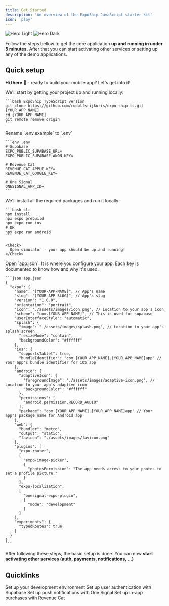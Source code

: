 ```yaml
---
title: Get Started
description: 'An overview of the ExpoShip JavaScript starter kit'
icon: 'play'
---
```


<img
  className="block dark:hidden"
  src="/images/expoship-hero-ts.svg"
  alt="Hero Light"
/>
<img
  className="hidden dark:block"
  src="/images/expoship-hero-ts.svg"
  alt="Hero Dark"
/>

<Note>Follow the steps bellow to get the core application **up and running in under 5 minutes.** After that you can start activating other services or setting up any of the demo applications.</Note>

## Quick setup

**Hi there** 👋 - ready to build your mobile app? Let's get into it!

<Steps>
  <Step title="Clone the repository">
    We'll start by getting your project up and running locally:

    ```bash ExpoShip TypeScript version
    git clone https://github.com/rudolfsrijkuris/expo-ship-ts.git [YOUR_APP_NAME]
    cd [YOUR_APP_NAME]
    git remote remove origin
    ```
  </Step>
  <Step title="Environment variables">
    Rename `.env.example` to `.env`

    ```env .env
    # Supabase
    EXPO_PUBLIC_SUPABASE_URL=
    EXPO_PUBLIC_SUPABASE_ANON_KEY=

    # Revenue Cat
    REVENUE_CAT_APPLE_KEY=
    REVENUE_CAT_GOOGLE_KEY=

    # One Signal
    ONESIGNAL_APP_ID=
    ```
  </Step>
  <Step title="Install dependencies and run">
    We'll install all the required packages and run it locally:

    ```bash cli
    npm install
    npx expo prebuild
    npx expo run ios
    # OR
    npx expo run android
    ```

    <Check>
      Open simulator - your app should be up and running!
    </Check>
  </Step>
  <Step title="Customize app configuration">
    Open `app.json`. It is where you configure your app. Each key is documented to know how and why it's used.

    ```json app.json
    {
      "expo": {
        "name": "[YOUR-APP-NAME]", // App's name
        "slug": "[YOUR-APP-SLUG]", // App's slug
        "version": "1.0.0",
        "orientation": "portrait",
        "icon": "./assets/images/icon.png", // Location to your app's icon
        "scheme": "com.[YOUR-APP-NAME]", // This is used for supabase
        "userInterfaceStyle": "automatic",
        "splash": {
          "image": "./assets/images/splash.png", // Location to your app's splash screen
          "resizeMode": "contain",
          "backgroundColor": "#ffffff"
        },
        "ios": {
          "supportsTablet": true,
          "bundleIdentifier": "com.[YOUR_APP_NAME].[YOUR_APP_NAME]app" // Your app's bundle identifier for iOS app
        },
        "android": {
          "adaptiveIcon": {
            "foregroundImage": "./assets/images/adaptive-icon.png", // Location to your app's adaptive icon
            "backgroundColor": "#ffffff"
          },
          "permissions": [
            "android.permission.RECORD_AUDIO"
          ],
          "package": "com.[YOUR_APP_NAME].[YOUR_APP_NAME]app" // Your app's package name for Android app
        },
        "web": {
          "bundler": "metro",
          "output": "static",
          "favicon": "./assets/images/favicon.png"
        },
        "plugins": [
          "expo-router",
          [
            "expo-image-picker",
            {
              "photosPermission": "The app needs access to your photos to set a profile picture."
            }
          ],
          "expo-localization",
          [
            "onesignal-expo-plugin",
            {
              "mode": "development"
            }
          ]
        ],
        "experiments": {
          "typedRoutes": true
        }
      }
    }
    ```
  </Step>
</Steps>

After following these steps, the basic setup is done. You can now **start activating other services (auth, payments, notifications, ...)**

## Quicklinks

<CardGroup cols={2}>
  <Card
    title="Set up development environment"
    icon="screwdriver-wrench"
    href="https://docs.expoship.dev/typescript/development-environment"
  >
    Set up your development environment
  </Card>
  <Card
    title="Set up Supabase"
    icon="bolt"
    href="https://docs.expoship.dev/typescript/supabase"
  >
    Set up user authentication with Supabase
  </Card>
  <Card
    title="Set up One Signal"
    icon="bell"
    href="https://docs.expoship.dev/typescript/onesignal"
  >
    Set up push notifications with One Signal
  </Card>
  <Card
    title="Set up Revenue Cat"
    icon="money-bill"
    href="https://docs.expoship.dev/typescript/revenuecat"
  >
    Set up in-app purchases with Revenue Cat
  </Card>
</CardGroup>
